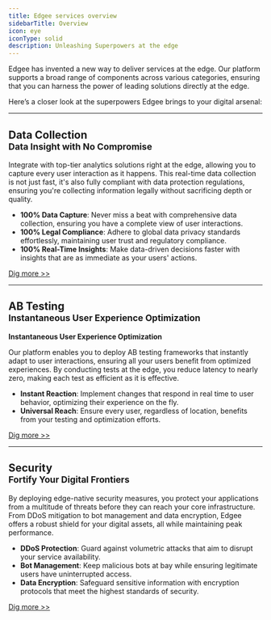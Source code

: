 ```yaml
---
title: Edgee services overview
sidebarTitle: Overview
icon: eye
iconType: solid
description: Unleashing Superpowers at the edge
---
```


Edgee has invented a new way to deliver services at the edge. Our platform supports a broad range of 
components across various categories, ensuring that you can harness the power of leading solutions directly at the edge.

Here’s a closer look at the superpowers Edgee brings to your digital arsenal:

---

## Data Collection <br /><sup>Data Insight with No Compromise</sup>

Integrate with top-tier analytics solutions right at the edge, allowing you to capture every user interaction as it happens. 
This real-time data collection is not just fast, it's also fully compliant with data protection regulations, 
ensuring you're collecting information legally without sacrificing depth or quality.

- **100% Data Capture**: Never miss a beat with comprehensive data collection, ensuring you have a complete view of user interactions.
- **100% Legal Compliance**: Adhere to global data privacy standards effortlessly, maintaining user trust and regulatory compliance.
- **100% Real-Time Insights**: Make data-driven decisions faster with insights that are as immediate as your users' actions.

[Dig more >>](/services/data-collection)

---

## AB Testing <br /><sup>Instantaneous User Experience Optimization</sup>

**Instantaneous User Experience Optimization**

Our platform enables you to deploy AB testing frameworks that instantly adapt to user interactions, 
ensuring all your users benefit from optimized experiences. By conducting tests at the edge, you reduce latency to nearly zero, 
making each test as efficient as it is effective.

- **Instant Reaction**: Implement changes that respond in real time to user behavior, optimizing their experience on the fly.
- **Universal Reach**: Ensure every user, regardless of location, benefits from your testing and optimization efforts.

[Dig more >>](/services/ab-testing)

---

## Security <br /><sup>Fortify Your Digital Frontiers</sup>

By deploying edge-native security measures, you protect your applications from a multitude of threats before they can reach your core infrastructure. 
From DDoS mitigation to bot management and data encryption, Edgee offers a robust shield for your digital assets, all while maintaining peak performance.

- **DDoS Protection**: Guard against volumetric attacks that aim to disrupt your service availability.
- **Bot Management**: Keep malicious bots at bay while ensuring legitimate users have uninterrupted access.
- **Data Encryption**: Safeguard sensitive information with encryption protocols that meet the highest standards of security.

[Dig more >>](/services/security)
